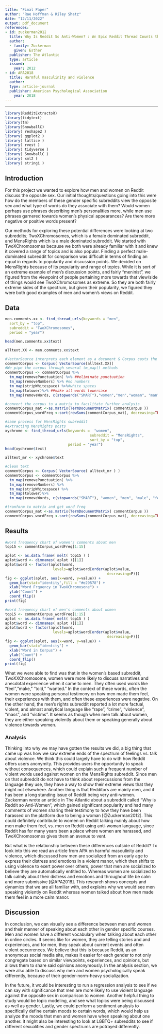 ```yaml
---
title: "Final Paper"
author: "Rae Hoffman & Riley Shatz"
date: "12/11/2022"
output: pdf_document
references:
- id: zuckerman2012
  title: Why Is Reddit So Anti-Women? : An Epic Reddit Thread Counts the Ways
  author:
  - family: Zuckerman
    given: Esther
  publisher: The Atlantic
  type: article
  issued:
    year: 2012
- id: APA2018
  title: Harmful masculinity and violence
  author:
  type: article-journal
  publisher: American Psychological Association
    year: 2018
---
```

---

```r
library(RedditExtractoR)
library(tidytext)
library(tm)
library(SnowballC)
library( reshape2 )
library( ggplot2 )
library( lattice )
library( rvest )
library( tidyverse )
library( SnowballC )
library( xml2 )
library( stringi )
```

## Introduction 

For this project we wanted to explore how men and women on Reddit discuss the opposite sex. Our initial thoughts/questions going into this were how do the members of these gender specific subreddits view the opposite sex and what type of words do they associate with them? Would women perhaps use phrases describing men’s personalities more, while men use phrases garnered towards women’s physical appearances? Are there more negative or positive words present? 

Our methods for exploring these potential differences were looking at two subreddits; TwoXChromosomes, which is a female dominated subreddit, and MensRights which is a male dominated subreddit. We started with TwoXChromosomes because we both were already familiar with it and knew it covered a range of topics and is also popular. Finding a perfect male-dominated subreddit for comparison was difficult in terms of finding an equal in regards to popularity and discussion points. We decided on MensRights because of its popularity and range of topics. While it is sort of an extreme example of men's discussion points, and fairly "meninist", we figured from the viewpoint of people pertaining more towards that view/side of things would see TwoXChromosomes as extreme. So they are both fairly extreme sides of the spectrum, but given their popularity, we figured they were both good examples of men and women's views on Reddit.  

## Data

```r
men.comments.xx <- find_thread_urls(keywords = "men",
  sort_by = "top",
  subreddit = "TwoXChromosomes",
  period = "year")

head(men.comments.xx$text)

alltext.XX <- men.comments.xx$text

#VectorSource interprets each element as a document & Corpus casts the result as a collection of documents
commentCorpus <- Corpus( VectorSource(alltext.XX))
#We pipe the corpus through several tm_map() methods
commentCorpus <- commentCorpus %>%
  tm_map(removePunctuation) %>% ##eliminate punctuation
  tm_map(removeNumbers) %>% #no numbers
  tm_map(stripWhitespace) %>%#white spaces
  tm_map(tolower)%>% ##make all words lowercase
  tm_map(removeWords, c(stopwords("SMART"),"women","men","woman", "man", "male","female", "get", "dont", "just", "time", "edit", "like", "also", "don", "ive","lot","didnt","people")) 

#convert the corpus to a matrix to facilitate further analysis
commentCorpus_mat <-as.matrix(TermDocumentMatrix( commentCorpus ))
commentCorpus_wordFreq <-sort(rowSums(commentCorpus_mat), decreasing=TRUE)
```

```r
#same process for MensRights subreddit
#extracting MensRights posts
xychrome <- find_thread_urls(keywords =  "women",
                                       subreddit = "MensRights",
                                       sort_by = "top",
                             period = "year")
head(xychrome$text)

alltext_mr <- xychrome$text

#clean text
commentCorpus <- Corpus( VectorSource( alltext_mr ) )
commentCorpus <- commentCorpus %>%
  tm_map(removePunctuation) %>% 
  tm_map(removeNumbers) %>% 
  tm_map(stripWhitespace) %>%
  tm_map(tolower)%>% 
  tm_map(removeWords, c(stopwords("SMART"), "women", "men", "male", "female", "woman", "man", "get", "dont","just", "time", "edit","like","also", "people")) 

#tranform to matrix and get word freq
commentCorpus_mat <-as.matrix(TermDocumentMatrix( commentCorpus ))
commentCorpus_wordFreq <-sort(rowSums(commentCorpus_mat), decreasing=TRUE)

```


## Results

```r
#word frequency chart of women's comments about men
top15 <- commentCorpus_wordFreq[1:15]

aplot <- as.data.frame( melt( top15 ) )
aplot$word <- dimnames( aplot )[[1]]
aplot$word <- factor(aplot$word,
                      levels=aplot$word[order(aplot$value,
                                               decreasing=F)])
fig <- ggplot(aplot, aes(x=word, y=value)) + 
  geom_bar(stat="identity",fill = "#e29578") + 
  xlab("Word Frquency in TwoXChromosone") + 
  ylab("Count") +
  coord_flip()
print(fig)
```

```r
#word frequency chart of men's comments about women
top15 <- commentCorpus_wordFreq[1:15]
aplot <- as.data.frame( melt( top15 ) )
aplot$word <- dimnames( aplot )[[1]]
aplot$word <- factor(aplot$word,
                      levels=aplot$word[order(aplot$value,
                                               decreasing=F)])
fig <- ggplot(aplot, aes(x=word, y=value)) + 
  geom_bar(stat="identity") + 
  xlab("Word in Corpus") + 
  ylab("Count") +
  coord_flip()
print(fig)
```

What we were able to find was that in the women's based subreddit, TwoXXChromosome, women were more likely to discuss narratives and anecdotal experience when it came to men. They often used words like "feel",“make,” “told,” “wanted.” In the context of these words, often the women were speaking personal testimony on how men made them feel, their experiences with them, and often these experiences were negative. On the other hand, the men's rights subreddit reported a lot more factual, violent, and almost analytical language like "rape", “crime”, “violence”, “mass”, and “victims”. It seems as though when men talk about women, they are either speaking violently about them or speaking generally about violence towards women. 


### Analysis

Thinking into why we may have gotten the results we did, a big thing that came up was how we saw extreme ends of the spectrum of feelings vs. talk about violence. We think this could largely have to do with how Reddit offers users anonymity. This provides users the opportunity to speak without consequences, which could explain such a frequent number of violent words used against women on the MensRights subreddit. Since men on that subreddit do not have to think about repercussions from the language they use, they have a way to show their extreme views that they might not elsewhere. Another thing is that Redditors are mainly men, and it has been a long standing issue of Reddit being very anti-women. Zuckerman wrote an article in The Atlantic about a subreddit called "Why is Reddit so Anti-Women", which gained significant popularity and had many comments of women sharing their testimony to how they have been harassed on the platform due to being a woman [@Zuckerman2012]. This could definitely contribute to women on Reddit talking mainly about how men make them feel, vs. men on Reddit using anti-woman language, since Reddit has for many years been a place where women are harassed, and TwoXChromosomes gives them an avenue to vent. 

But what is the relationship between these differences outside of Reddit? To look into this we read an article from APA on harmful masculinity and violence, which discussed how men are socialized from an early age to express their distress and emotions in a violent manor, which then shifts to using violence to exert power over others, power that men are socialized to believe they are automatically entitled to. Whereas women are socialized to talk calmly about their distress and emotions and throughout life be calm and more submissive [@APA2018]. This research shows concepts and dynamics that we are all familiar with, and explains why we would see men speaking violently on Reddit whereas women talked about how men made them feel in a more calm manor. 

## Discussion

In conclusion, we can visually see a difference between men and women and their manner of speaking about each other in gender specific courses. Men and women have a different vocabulary when talking about each other in online circles. It seems like for women, they are telling stories and and experiences, and for men, they speak about current events and often violent occurrences. We believe that this is because Reddit, as an anonymous social media site, makes it easier for each gender to not only congregate based on similar viewpoints, experiences, and opinions, but allows them to share said opinions anonymously. In the analysis section, we were also able to discuss why men and women psychologically speak differently, because of their gender-norm-heavy socialization. 

In the future, it would be interesting to run a regression analysis to see if we can say with significance that men are more likely to use violent language against the opposite sex in comparison to women. Another helpful thing to study would be topic modeling, and see what topics were being discussed as well as gender. Lastly, we could perform a sentiment analysis to specifically define certain moods to certain words, which would help us analyze the moods that men and women have when speaking about one another. It might also be interesting to look at LGBTQ+ subreddits to see if different sexualities and gender spectrums are potrayed differently. 